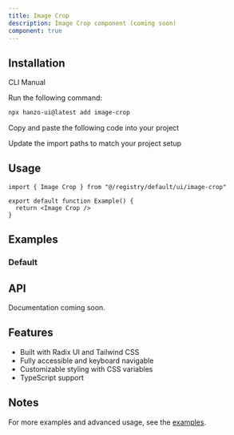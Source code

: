 ```yaml
---
title: Image Crop
description: Image Crop component (coming soon)
component: true
---
```


<ComponentPreview name="image-crop-demo" />

## Installation

<Tabs defaultValue="cli">

<TabsList>
  <TabsTrigger value="cli">CLI</TabsTrigger>
  <TabsTrigger value="manual">Manual</TabsTrigger>
</TabsList>

<TabsContent value="cli">

<Steps>

<Step>Run the following command:</Step>

```bash
npx hanzo-ui@latest add image-crop
```

</Steps>

</TabsContent>

<TabsContent value="manual">

<Steps>

<Step>Copy and paste the following code into your project</Step>

<ComponentSource name="image-crop" />

<Step>Update the import paths to match your project setup</Step>

</Steps>

</TabsContent>

</Tabs>

## Usage

```tsx
import { Image Crop } from "@/registry/default/ui/image-crop"

export default function Example() {
  return <Image Crop />
}
```

## Examples

### Default

<ComponentPreview name="image-crop-demo" />

## API

Documentation coming soon.

## Features

- Built with Radix UI and Tailwind CSS
- Fully accessible and keyboard navigable  
- Customizable styling with CSS variables
- TypeScript support

## Notes

For more examples and advanced usage, see the [examples](/examples).
